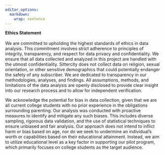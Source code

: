 ```yaml
---
editor_options: 
  markdown: 
    wrap: sentence
---
```


**Ethics Statement** \
\
We are committed to upholding the highest standards of ethics in data analysis.
This commitment involves strict adherence to principles of integrity, transparency, and respect for data privacy and confidentiality.
We ensure that all data collected and analyzed in this project are handled with the utmost confidentiality.
Sittercity does not collect data on religion, sexual orientation, or other sensitive demographics that could potentially endanger the safety of any subscriber.
We are dedicated to transparency in our methodologies, analyses, and findings.
All assumptions, methods, and limitations of the data analysis are openly disclosed to provide clear insight into our research process and to allow for independent verification.

We acknowledge the potential for bias in data collection, given that we are all current college students with no prior experience in the obligations surrounding parenting.
Our analysis was conducted with proactive measures to identify and mitigate any such biases.
This includes diverse sampling, rigorous data validation, and the use of statistical techniques to ensure unbiased and fair analysis.
Our approach does not intend to inflict harm or bias based on age, nor do we seek to undermine an individual's worth or capabilities based on their educational attainment.
Instead, we aim to utilize educational level as a key factor in supporting our pilot program, which primarily focuses on college students as the target audience.
